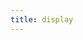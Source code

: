 ```yaml
---
title: display
---
```



<PySandboxExample
  code="import pysandbox
pysandbox.display('hello from PySandbox', target=current_target())"
  target="out"
  worker="1"
/>
